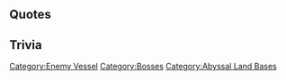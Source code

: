 {{Enemy/Header}}

==Quotes==
{{Enemy/Quotes
|Clip1 = {{Audio|file=Supply Depot Princess Intro.ogg}}<br/>{{Audio|file=Supply Depot Princess  Broken Form Intro.ogg}}
|開幕前 = アツメタ…ブッシ…ハ……ヤラセハ……シナイ……ッ！
<br/>マタ…キタノカ……。　モウ……カエレッ…ヨォ………！(Broken Form)
|EN1 = My gathered... materials... I will not let you..have them..!
You're..still coming here... get out already...! (Broken Form)
|Clip0 = {{Audio|file=Supply Depot Princess Attack.ogg}}<br/>{{Audio|file=Supply Depot Princess  Broken Form Attack.ogg}}
|砲撃 = フフッ…ヤッテシマエ…。カエリウチダ！<br/>
イカシテカエスナ…。シズメ…シズメェェッ！(Broken Form)
|EN0 = Heheh... Set them ablaze quickly... it's our counterattack...!
I will not let you live....sink..SIIIINK..! (Broken Form)
|Clip2 = {{Audio|file=Supply Depot Princess Damaged.ogg}}<br/>{{Audio|file=Supply Depot Princess  Broken Form Damaged.ogg}}
|被弾 = イタイ…ヤメロッ！…モエテシマウ…<br/>
ヤメロヨ…。セッカクアツメタノニ…モエテシマウ…。ヤメロォッ！(Broken Form)
|EN2 = It hurts...stop..! It's gonna burn...!
Stop... the...materials I worked hard to get...it's gonna burn..! Stooop! (Broken Form)
|Note2 = Referring to her oil canisters.
|Clip3 =
{{Audio|file=Supply Depot Princess Destroyed.ogg}}
|昼戦終了時 = モヤスノハヤメテ…。セッカク……アツメタノニ…。アッ……デモ…モエルホノオ……ナンダカ…綺麗だ。(Broken Form Destroyed Line)
|EN3 = Stop burning our materials... And I was collecting such more them...　Ah... but... the burning flames are...somehow..beautiful.(Broken Form Destroyed Line)
}}

==Trivia==

{{Enemy/Footer}}
[[Category:Enemy Vessel]]
[[Category:Bosses]]
[[Category:Abyssal Land Bases]]